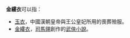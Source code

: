 '''金縷衣'''可以指：
* [[玉衣|玉衣]]，中國漢朝皇帝與王公皇妃所用的喪葬殮服。
* [[金縷衣|金縷衣]]，[[司馬翎|司馬翎]]創作的[[武俠小說|武俠小說]]。
{{disambig|Cat=三字消歧義|T}}